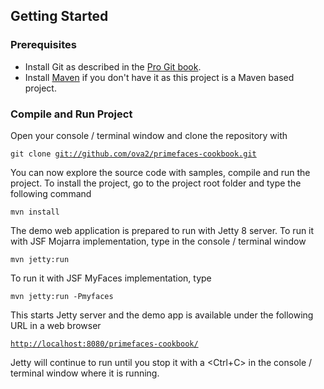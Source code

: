 == Getting Started ==

=== Prerequisites ===

* Install Git as described in the [http://git-scm.com/book/en/Getting-Started-Installing-Git Pro Git book].
* Install [http://maven.apache.org/ Maven] if you don't have it as this project is a Maven based project.

=== Compile and Run Project ===

Open your console / terminal window and clone the repository with

<code>
git clone git://github.com/ova2/primefaces-cookbook.git
</code>

You can now explore the source code with samples, compile and run the project. To install the project, go to the project root folder and type the following command

<code>
mvn install
</code>

The demo web application is prepared to run with Jetty 8 server. To run it with JSF Mojarra implementation, type in the console / terminal window

<code>
mvn jetty:run
</code>

To run it with JSF MyFaces implementation, type

<code>
mvn jetty:run -Pmyfaces
</code>

This starts Jetty server and the demo app is available under the following URL in a web browser

<code>
http://localhost:8080/primefaces-cookbook/
</code>

Jetty will continue to run until you stop it with a <Ctrl+C> in the console / terminal window where it is running.